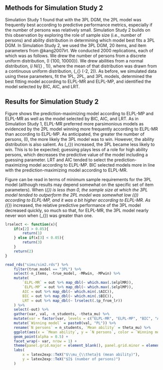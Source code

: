 ## Methods for Simulation Study 2

Simulation Study 1 found that with the 3PL DGM, the 2PL model was frequently best according to predictive performance metrics, especially if the number of persons was relatively small. Simulation Study 2 builds on this observation by exploring the role of sample size (i.e., number of persons) and ability distribution in determining which model best fits a 3PL DGM. In Simulation Study 2, we used the 3PL DGM, 20 items, and item parameters from @kang2007irt. We conducted 2000 replications, each of which was as follows. We drew the number of persons from a discrete uniform distribution, \(I \sim \text{unif}\{100, 10000\}\). We drew abilities from a normal distribution, \(\theta_i \sim N(\mu_{\theta} , 1)\), where the mean of that distribution was drawn from a continuous uniform distribution, \(\mu_{\theta} \sim \text{unif}(-2, 2)\). As before, we simulated data using these parameters, fit the 1PL, 2PL, and 3PL models, determined the best fitting model according to ELPL-MR and ELPL-MP, and identified the model selected by BIC, AIC, and LRT.

## Results for Simulation Study 2

Figure \ref{fig:results4b} shows the prediction-maximizing model according to ELPL-MP and ELPL-MR as well as the model selected by BIC, AIC, and LRT. As in Simulation Study 1, ELPL-MR preferred more parsimonious models as evidenced by the 2PL model winning more frequently according to ELPL-MR than according to ELPL-MP. As anticipated, the greater the number of persons, \(I\), the more likely the 3PL model was to win. However, the ability distribution is also salient. As \(\mu_{\theta}\) increased, the 3PL became less likely to win. This is to be expected; guessing plays less of a role for high ability persons, which decreases the predictive value of the model including a guessing parameter. LRT and AIC tended to select the prediction-maximizing model according to ELPL-MP. BIC selected models more in line with the prediction-maximizing model according to ELPL-MR.

Figure \ref{fig:results4b} can be read in terms of minimum sample requirements for the 3PL model (although results may depend somewhat on the specific set of item parameters). When \(\mu_{\theta}\) is less than 0, the sample size at which the 3PL model tended to outperform the 2PL model was somewhat low (\(\approx 2000\)) according to ELPL-MP, and it was a bit higher according to ELPL-MR. As \(\mu_{\theta}\) increased, the relative predictive performance of the 3PL model decreased quickly, so much so that, for ELPL-MR, the 3PL model nearly never won when \(\mu_{\theta}\) was greater than one.

```r

lrselect <- function(x){
	if(x[2] > 0.05){
		return(1)
	} else if(x[3] < 0.05){
		return(3)
	}
	return(2)
}

read_rds("sims/sim2.rds") %>%
	filter(true_model == "3PL") %>%
	select(-n_items, -true_model, -MRwin, -MPwin) %>%
	mutate(
		`ELPL-MR` = out %>% map_dbl(~ which.max(.$elplMR)),
		`ELPL-MP` = out %>% map_dbl(~ which.max(.$elplMP)),
		AIC = out %>% map_dbl(~ which.min(.$AIC)),
		BIC = out %>% map_dbl(~ which.min(.$BIC)),
		LRT = out %>% map_dbl(~ lrselect(.$p_from_lr))
	) %>% 
	select(-out) %>% 
	gather(var, val, -n_students, -theta_mu) %>% 
	mutate(var = factor(var, levels = c("ELPL-MR", "ELPL-MP", "BIC", "AIC", "LRT"))) %>% 
	mutate(`Winning model` = paste0(val, "PL")) %>%
	rename(`N persons` = n_students, `Mean ability` = theta_mu) %>% 
	ggplot(aes(x = `Mean ability`, y = `N persons`, color = `Winning model`)) +
	geom_point(alpha = 0.5) +
	facet_wrap(~ var, nrow = 1) +
	theme(panel.grid.major = element_blank(), panel.grid.minor = element_blank()) + 
	labs(
		x = latex2exp::TeX("$\\mu_{\\theta}$ (mean ability)"),
		y = latex2exp::TeX("$I$ (number of persons)")
	)
```
